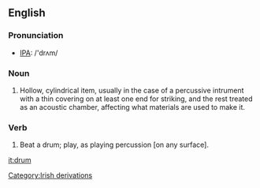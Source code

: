 ==English==
===Pronunciation===
*[[IPA]]: /'drʌm/
===Noun===
# Hollow, cylindrical item, usually in the case of a percussive intrument with a thin covering on at least one end for striking, and the rest treated as an acoustic chamber, affecting what materials are used to make it.
===Verb===
# Beat a drum; play, as playing percussion [on any surface].

[[it:drum]]
[[Category:Irish derivations]]